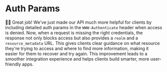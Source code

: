 # Auth Params

👨‍💼 Great job! We've just made our API much more helpful for clients by including detailed auth params in the `WWW-Authenticate` header when access is denied. Now, when a request is missing the right credentials, the response not only blocks access but also provides a `realm` and a `resource_metadata` URL. This gives clients clear guidance on what resource they're trying to access and where to find more information, making it easier for them to recover and try again. This improvement leads to a smoother integration experience and helps clients build smarter, more user-friendly apps.
